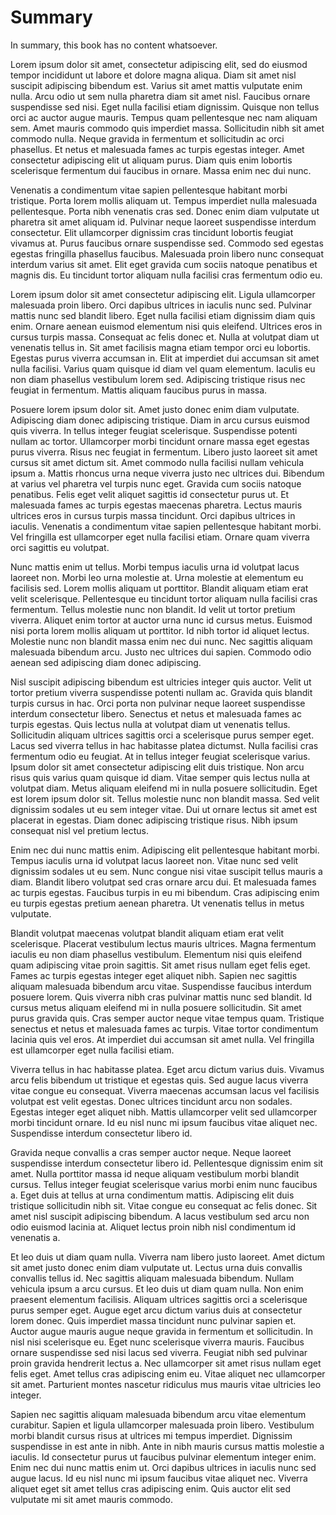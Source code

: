 # Summary

In summary, this book has no content whatsoever.

Lorem ipsum dolor sit amet, consectetur adipiscing elit, sed do eiusmod tempor incididunt ut labore et dolore magna aliqua. Diam sit amet nisl suscipit adipiscing bibendum est. Varius sit amet mattis vulputate enim nulla. Arcu odio ut sem nulla pharetra diam sit amet nisl. Faucibus ornare suspendisse sed nisi. Eget nulla facilisi etiam dignissim. Quisque non tellus orci ac auctor augue mauris. Tempus quam pellentesque nec nam aliquam sem. Amet mauris commodo quis imperdiet massa. Sollicitudin nibh sit amet commodo nulla. Neque gravida in fermentum et sollicitudin ac orci phasellus. Et netus et malesuada fames ac turpis egestas integer. Amet consectetur adipiscing elit ut aliquam purus. Diam quis enim lobortis scelerisque fermentum dui faucibus in ornare. Massa enim nec dui nunc.

Venenatis a condimentum vitae sapien pellentesque habitant morbi tristique. Porta lorem mollis aliquam ut. Tempus imperdiet nulla malesuada pellentesque. Porta nibh venenatis cras sed. Donec enim diam vulputate ut pharetra sit amet aliquam id. Pulvinar neque laoreet suspendisse interdum consectetur. Elit ullamcorper dignissim cras tincidunt lobortis feugiat vivamus at. Purus faucibus ornare suspendisse sed. Commodo sed egestas egestas fringilla phasellus faucibus. Malesuada proin libero nunc consequat interdum varius sit amet. Elit eget gravida cum sociis natoque penatibus et magnis dis. Eu tincidunt tortor aliquam nulla facilisi cras fermentum odio eu.

Lorem ipsum dolor sit amet consectetur adipiscing elit. Ligula ullamcorper malesuada proin libero. Orci dapibus ultrices in iaculis nunc sed. Pulvinar mattis nunc sed blandit libero. Eget nulla facilisi etiam dignissim diam quis enim. Ornare aenean euismod elementum nisi quis eleifend. Ultrices eros in cursus turpis massa. Consequat ac felis donec et. Nulla at volutpat diam ut venenatis tellus in. Sit amet facilisis magna etiam tempor orci eu lobortis. Egestas purus viverra accumsan in. Elit at imperdiet dui accumsan sit amet nulla facilisi. Varius quam quisque id diam vel quam elementum. Iaculis eu non diam phasellus vestibulum lorem sed. Adipiscing tristique risus nec feugiat in fermentum. Mattis aliquam faucibus purus in massa.

Posuere lorem ipsum dolor sit. Amet justo donec enim diam vulputate. Adipiscing diam donec adipiscing tristique. Diam in arcu cursus euismod quis viverra. In tellus integer feugiat scelerisque. Suspendisse potenti nullam ac tortor. Ullamcorper morbi tincidunt ornare massa eget egestas purus viverra. Risus nec feugiat in fermentum. Libero justo laoreet sit amet cursus sit amet dictum sit. Amet commodo nulla facilisi nullam vehicula ipsum a. Mattis rhoncus urna neque viverra justo nec ultrices dui. Bibendum at varius vel pharetra vel turpis nunc eget. Gravida cum sociis natoque penatibus. Felis eget velit aliquet sagittis id consectetur purus ut. Et malesuada fames ac turpis egestas maecenas pharetra. Lectus mauris ultrices eros in cursus turpis massa tincidunt. Orci dapibus ultrices in iaculis. Venenatis a condimentum vitae sapien pellentesque habitant morbi. Vel fringilla est ullamcorper eget nulla facilisi etiam. Ornare quam viverra orci sagittis eu volutpat.

Nunc mattis enim ut tellus. Morbi tempus iaculis urna id volutpat lacus laoreet non. Morbi leo urna molestie at. Urna molestie at elementum eu facilisis sed. Lorem mollis aliquam ut porttitor. Blandit aliquam etiam erat velit scelerisque. Pellentesque eu tincidunt tortor aliquam nulla facilisi cras fermentum. Tellus molestie nunc non blandit. Id velit ut tortor pretium viverra. Aliquet enim tortor at auctor urna nunc id cursus metus. Euismod nisi porta lorem mollis aliquam ut porttitor. Id nibh tortor id aliquet lectus. Molestie nunc non blandit massa enim nec dui nunc. Nec sagittis aliquam malesuada bibendum arcu. Justo nec ultrices dui sapien. Commodo odio aenean sed adipiscing diam donec adipiscing.

Nisl suscipit adipiscing bibendum est ultricies integer quis auctor. Velit ut tortor pretium viverra suspendisse potenti nullam ac. Gravida quis blandit turpis cursus in hac. Orci porta non pulvinar neque laoreet suspendisse interdum consectetur libero. Senectus et netus et malesuada fames ac turpis egestas. Quis lectus nulla at volutpat diam ut venenatis tellus. Sollicitudin aliquam ultrices sagittis orci a scelerisque purus semper eget. Lacus sed viverra tellus in hac habitasse platea dictumst. Nulla facilisi cras fermentum odio eu feugiat. At in tellus integer feugiat scelerisque varius. Ipsum dolor sit amet consectetur adipiscing elit duis tristique. Non arcu risus quis varius quam quisque id diam. Vitae semper quis lectus nulla at volutpat diam. Metus aliquam eleifend mi in nulla posuere sollicitudin. Eget est lorem ipsum dolor sit. Tellus molestie nunc non blandit massa. Sed velit dignissim sodales ut eu sem integer vitae. Dui ut ornare lectus sit amet est placerat in egestas. Diam donec adipiscing tristique risus. Nibh ipsum consequat nisl vel pretium lectus.

Enim nec dui nunc mattis enim. Adipiscing elit pellentesque habitant morbi. Tempus iaculis urna id volutpat lacus laoreet non. Vitae nunc sed velit dignissim sodales ut eu sem. Nunc congue nisi vitae suscipit tellus mauris a diam. Blandit libero volutpat sed cras ornare arcu dui. Et malesuada fames ac turpis egestas. Faucibus turpis in eu mi bibendum. Cras adipiscing enim eu turpis egestas pretium aenean pharetra. Ut venenatis tellus in metus vulputate.

Blandit volutpat maecenas volutpat blandit aliquam etiam erat velit scelerisque. Placerat vestibulum lectus mauris ultrices. Magna fermentum iaculis eu non diam phasellus vestibulum. Elementum nisi quis eleifend quam adipiscing vitae proin sagittis. Sit amet risus nullam eget felis eget. Fames ac turpis egestas integer eget aliquet nibh. Sapien nec sagittis aliquam malesuada bibendum arcu vitae. Suspendisse faucibus interdum posuere lorem. Quis viverra nibh cras pulvinar mattis nunc sed blandit. Id cursus metus aliquam eleifend mi in nulla posuere sollicitudin. Sit amet purus gravida quis. Cras semper auctor neque vitae tempus quam. Tristique senectus et netus et malesuada fames ac turpis. Vitae tortor condimentum lacinia quis vel eros. At imperdiet dui accumsan sit amet nulla. Vel fringilla est ullamcorper eget nulla facilisi etiam.

Viverra tellus in hac habitasse platea. Eget arcu dictum varius duis. Vivamus arcu felis bibendum ut tristique et egestas quis. Sed augue lacus viverra vitae congue eu consequat. Viverra maecenas accumsan lacus vel facilisis volutpat est velit egestas. Donec ultrices tincidunt arcu non sodales. Egestas integer eget aliquet nibh. Mattis ullamcorper velit sed ullamcorper morbi tincidunt ornare. Id eu nisl nunc mi ipsum faucibus vitae aliquet nec. Suspendisse interdum consectetur libero id.

Gravida neque convallis a cras semper auctor neque. Neque laoreet suspendisse interdum consectetur libero id. Pellentesque dignissim enim sit amet. Nulla porttitor massa id neque aliquam vestibulum morbi blandit cursus. Tellus integer feugiat scelerisque varius morbi enim nunc faucibus a. Eget duis at tellus at urna condimentum mattis. Adipiscing elit duis tristique sollicitudin nibh sit. Vitae congue eu consequat ac felis donec. Sit amet nisl suscipit adipiscing bibendum. A lacus vestibulum sed arcu non odio euismod lacinia at. Aliquet lectus proin nibh nisl condimentum id venenatis a.

Et leo duis ut diam quam nulla. Viverra nam libero justo laoreet. Amet dictum sit amet justo donec enim diam vulputate ut. Lectus urna duis convallis convallis tellus id. Nec sagittis aliquam malesuada bibendum. Nullam vehicula ipsum a arcu cursus. Et leo duis ut diam quam nulla. Non enim praesent elementum facilisis. Aliquam ultrices sagittis orci a scelerisque purus semper eget. Augue eget arcu dictum varius duis at consectetur lorem donec. Quis imperdiet massa tincidunt nunc pulvinar sapien et. Auctor augue mauris augue neque gravida in fermentum et sollicitudin. In nisl nisi scelerisque eu. Eget nunc scelerisque viverra mauris. Faucibus ornare suspendisse sed nisi lacus sed viverra. Feugiat nibh sed pulvinar proin gravida hendrerit lectus a. Nec ullamcorper sit amet risus nullam eget felis eget. Amet tellus cras adipiscing enim eu. Vitae aliquet nec ullamcorper sit amet. Parturient montes nascetur ridiculus mus mauris vitae ultricies leo integer.

Sapien nec sagittis aliquam malesuada bibendum arcu vitae elementum curabitur. Sapien et ligula ullamcorper malesuada proin libero. Vestibulum morbi blandit cursus risus at ultrices mi tempus imperdiet. Dignissim suspendisse in est ante in nibh. Ante in nibh mauris cursus mattis molestie a iaculis. Id consectetur purus ut faucibus pulvinar elementum integer enim. Enim nec dui nunc mattis enim ut. Orci dapibus ultrices in iaculis nunc sed augue lacus. Id eu nisl nunc mi ipsum faucibus vitae aliquet nec. Viverra aliquet eget sit amet tellus cras adipiscing enim. Quis auctor elit sed vulputate mi sit amet mauris commodo.
